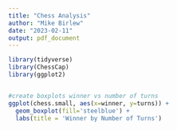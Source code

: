 ```yaml
---
title: "Chess Analysis"
author: "Mike Birlew"
date: "2023-02-11"
output: pdf_document
---
```

```r
library(tidyverse)
library(ChessCap)
library(ggplot2)


#create boxplots winner vs number of turns
ggplot(chess.small, aes(x=winner, y=turns)) +
  geom_boxplot(fill='steelblue') +
  labs(title = 'Winner by Number of Turns')
```
